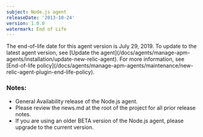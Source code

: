 ```yaml
---
subject: Node.js agent
releaseDate: '2013-10-24'
version: 1.0.0
watermark: End of Life
---
```


<Callout variant="important">
  The end-of-life date for this agent version is July 29, 2019. To update to the latest agent version, see [Update the agent](/docs/agents/manage-apm-agents/installation/update-new-relic-agent). For more information, see [End-of-life policy](/docs/agents/manage-apm-agents/maintenance/new-relic-agent-plugin-end-life-policy).
</Callout>

### Notes:

* General Availability release of the Node.js agent.
* Please review the news.md at the root of the project for all prior release notes.
* If you are using an older BETA version of the Node.js agent, please upgrade to the current version.
